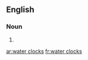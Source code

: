 ==English==

===Noun===
{{head|en|noun plural form|head=[[water]] [[clock]]s}}

# {{plural of|water clock|lang=en}}

[[ar:water clocks]]
[[fr:water clocks]]